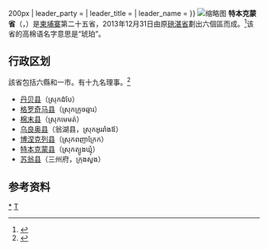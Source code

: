 {{Infobox Cambodian Province|
name = 特本克蒙省|
khmer = ខេត្តត្បូងឃ្មុំ|
Provincial Capital = [[苏翁市|苏翁市]]|
area = 4,928|
population = 754,000|
population_as_of = 2008|
density = 67.7|
districts= 6 |
communes=  |
villages =  |
isocode = KH-3|
mapimage = Cambodia_Tbong_Khmum_locator_map.svg{{!}}200px
| leader_party            =
| leader_title            = 
| leader_name             = 
}}
[[File:Sihanoukville-2.JPG|缩略图]]
'''特本克蒙省'''（{{lang-km|ខេត្តត្បូងឃ្មុំ}}，{{IPA-km|kʰaet tɓouŋ kʰmum}}）是[[柬埔寨|柬埔寨]]第二十五省，2013年12月31日由原[[磅湛省|磅湛省]]劃出六個區而成。<ref>{{cite web | url=http://www.phnompenhpost.com/national/kampong-cham%E2%80%99s-great-divide | title=Kampong Cham's great divide | publisher=金邊郵報 | date=2014-01-10 | author= | accessdate=2014-01-26 | archive-date=2017-10-08 | archive-url=https://web.archive.org/web/20171008071022/http://www.phnompenhpost.com/national/kampong-cham%E2%80%99s-great-divide | dead-url=no }}</ref>该省的高棉语名字意思是“琥珀”。

==行政区划==
該省包括六縣和一市。有十九名理事。<ref>{{cite web | url=http://cn.thekhmerdaily.com/index.php?page=detail&ctype=article&l_id=search&id=3909&lg=ch | title=今年5月18日举行第二届地方选举 全国共有3324名理事 | publisher=高棉日報 | date=2014-01-20 | author= | access-date=2014-01-26 | archive-url=https://web.archive.org/web/20160304101839/http://cn.thekhmerdaily.com/index.php?page=detail&ctype=article&l_id=search&id=3909&lg=ch | archive-date=2016-03-04 | dead-url=yes }}</ref>

*[[丹贝县|丹贝县]]（ស្រុកដំបែ）
*[[格罗奇马县|格罗奇马县]]（ស្រុកក្រូចឆ្មារ）
*[[棉末县|棉末县]]（ស្រុកមេមត់）
*[[乌良奥县|乌良奥县]]（翁湖县，ស្រុកអូររាំងឪ）
*[[博涅克列县|博涅克列县]]（ស្រុកពញាក្រែក）
*[[特本克蒙县|特本克蒙县]]（ស្រុកត្បូងឃ្មុំ）
*[[苏翁市|苏翁县]]（三州府，ក្រុងសួង）

== 参考资料 ==
{{reflist}}

{{Cambodia}}
{{特本克蒙省行政区划}}
{{Cambodia-stub}}
[[Category:特本克蒙省|*]]
[[Category:柬埔寨省份|T]]